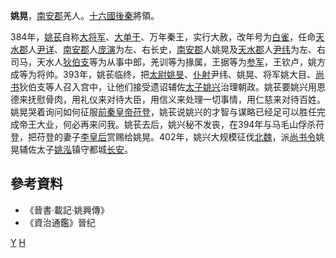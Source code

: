 '''姚晃'''，[[南安郡|南安郡]]羌人。[[十六國|十六國]][[後秦|後秦]]將領。

384年，[[姚苌|姚苌]]自称[[大将军|大将军]]、[[大单于|大单于]]、万年秦王，实行大赦，改年号为[[白雀|白雀]]，任命[[天水郡|天水郡]]人[[尹详|尹详]]、[[南安郡|南安郡]]人[[庞演|庞演]]为左、右长史，[[南安郡|南安郡]]人姚晃及[[天水郡|天水郡]]人[[尹纬|尹纬]]为左、右司马，天水人[[狄伯支|狄伯支]]等为从事中郎，羌训等为掾属，王据等为[[参军|参军]]，王钦卢，姚方成等为将帅。393年，姚苌临终，把[[太尉|太尉]][[姚旻|姚旻]]、[[仆射|仆射]]尹纬、姚晃、将军姚大目、[[尚书|尚书]]狄伯支等人召入宫中，让他们接受遗诏辅佐[[太子|太子]][[姚兴|姚兴]]治理朝政。姚苌要姚兴用恩德来抚慰骨肉，用礼仪来对待大臣，用信义来处理一切事情，用仁慈来对待百姓。姚晃哭着询问如何征服[[前秦|前秦]][[皇帝|皇帝]][[苻登|苻登]]，姚苌说姚兴的才智与谋略已经足可以胜任完成帝王大业，何必再来问我。姚苌去后，姚兴秘不发丧，在394年与马毛山俘杀苻登，把苻登的妻子[[李皇后_(苻登)|李皇后]]赏赐给姚晃。402年，姚兴大规模征伐[[北魏|北魏]]，派[[尚书令|尚书令]]姚晃辅佐太子[[姚泓|姚泓]]镇守都城[[长安|长安]]。

== 參考資料 ==
*《晉書·載記·姚興傳》
*《資治通鑑》晉纪

[[Category:後秦軍事人物|Y]]
[[Category:姚姓|H]]